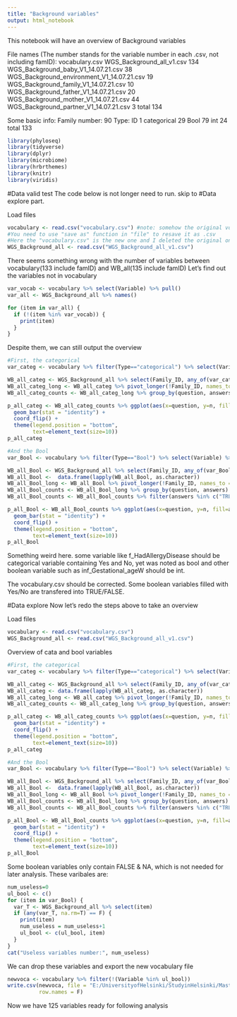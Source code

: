 ---
title: "Background variables"
output: html_notebook
---
This notebook will have an overview of Background variables

File names (The number stands for the variable number in each .csv, not including famID):
vocabulary.csv
WGS_Background_all_v1.csv  134
WGS_Background_baby_V1_14.07.21.csv  38
WGS_Background_environment_V1_14.07.21.csv  19
WGS_Background_family_V1_14.07.21.csv  10
WGS_Background_father_V1_14.07.21.csv  20
WGS_Background_mother_V1_14.07.21.csv  44
WGS_Background_partner_V1_14.07.21.csv  3
total 134

Some basic info:
Family number: 90
Type: ID 1
      categorical 29
      Bool 79
      int 24
      total 133
      
```{r message=FALSE, warning=FALSE, include=FALSE}
library(phyloseq)
library(tidyverse)
library(dplyr)
library(microbiome)
library(hrbrthemes)
library(knitr)
library(viridis)
```

#Data valid test
The code below is not longer need to run.
skip to #Data explore part.

Load files
```{r}
vocabulary <- read.csv("vocabulary.csv") #note: somehow the original vocabulary.csv have some error: the name of the first column will turn to garbled code.
#You need to use "save as" function in "file" to resave it as .csv
#Here the "vocabulary.csv" is the new one and I deleted the original one.
WGS_Background_all <- read.csv("WGS_Background_all_v1.csv")
```

There seems something wrong with the number of variables between vocabulary(133 include famID) and WB_all(135 include famID)
Let's find out the variables not in vocabulary
```{r}
var_vocab <- vocabulary %>% select(Variable) %>% pull()
var_all <- WGS_Background_all %>% names()

for (item in var_all) {
  if (!(item %in% var_vocab)) {
    print(item)
  }
}
```


Despite them, we can still output the overview
```{r}
#First, the categorical
var_categ <- vocabulary %>% filter(Type=="categorical") %>% select(Variable) %>% pull()

WB_all_categ <- WGS_Background_all %>% select(Family_ID, any_of(var_categ))
WB_all_categ_long <- WB_all_categ %>% pivot_longer(!Family_ID, names_to = "question", values_to = "answers")
WB_all_categ_counts <- WB_all_categ_long %>% group_by(question, answers) %>% tally()

p_all_categ <- WB_all_categ_counts %>% ggplot(aes(x=question, y=n, fill=answers)) +
  geom_bar(stat = "identity") +
  coord_flip() +
  theme(legend.position = "bottom",
        text=element_text(size=10))
p_all_categ

#And the Bool
var_Bool <- vocabulary %>% filter(Type=="Bool") %>% select(Variable) %>% pull()

WB_all_Bool <- WGS_Background_all %>% select(Family_ID, any_of(var_Bool)) #%>% select(!c(inf_Gestational_ageW,reg_WaterBreakH))
WB_all_Bool <-  data.frame(lapply(WB_all_Bool, as.character))
WB_all_Bool_long <- WB_all_Bool %>% pivot_longer(!Family_ID, names_to = "question", values_to = "answers")
WB_all_Bool_counts <- WB_all_Bool_long %>% group_by(question, answers) %>% tally()
WB_all_Bool_counts <- WB_all_Bool_counts %>% filter(answers %in% c("TRUE", "FALSE") | is.na(answers))

p_all_Bool <- WB_all_Bool_counts %>% ggplot(aes(x=question, y=n, fill=answers)) +
  geom_bar(stat = "identity") +
  coord_flip() +
  theme(legend.position = "bottom",
        text=element_text(size=10))
p_all_Bool
```



Something weird here. some variable like f_HadAllergyDisease should be categorical variable containing Yes and No,
yet was noted as bool
and other boolean variable such as inf_Gestational_ageW should be int.

The vocabulary.csv should be corrected.
Some boolean variables filled with Yes/No are transfered into TRUE/FALSE.

#Data explore
Now let's redo the steps above to take an overview

Load files
```{r}
vocabulary <- read.csv("vocabulary.csv")
WGS_Background_all <- read.csv("WGS_Background_all_v1.csv")
```

Overview of cata and bool variables
```{r}
#First, the categorical
var_categ <- vocabulary %>% filter(Type=="categorical") %>% select(Variable) %>% pull()

WB_all_categ <- WGS_Background_all %>% select(Family_ID, any_of(var_categ))
WB_all_categ <- data.frame(lapply(WB_all_categ, as.character))
WB_all_categ_long <- WB_all_categ %>% pivot_longer(!Family_ID, names_to = "question", values_to = "answers")
WB_all_categ_counts <- WB_all_categ_long %>% group_by(question, answers) %>% tally()

p_all_categ <- WB_all_categ_counts %>% ggplot(aes(x=question, y=n, fill=answers)) +
  geom_bar(stat = "identity") +
  coord_flip() +
  theme(legend.position = "bottom",
        text=element_text(size=10))
p_all_categ
```


```{r}
#And the Bool
var_Bool <- vocabulary %>% filter(Type=="Bool") %>% select(Variable) %>% pull()

WB_all_Bool <- WGS_Background_all %>% select(Family_ID, any_of(var_Bool))
WB_all_Bool <-  data.frame(lapply(WB_all_Bool, as.character))
WB_all_Bool_long <- WB_all_Bool %>% pivot_longer(!Family_ID, names_to = "question", values_to = "answers")
WB_all_Bool_counts <- WB_all_Bool_long %>% group_by(question, answers) %>% tally()
WB_all_Bool_counts <- WB_all_Bool_counts %>% filter(answers %in% c("TRUE", "FALSE") | is.na(answers))

p_all_Bool <- WB_all_Bool_counts %>% ggplot(aes(x=question, y=n, fill=answers)) +
  geom_bar(stat = "identity") +
  coord_flip() +
  theme(legend.position = "bottom",
        text=element_text(size=10))
p_all_Bool
```

Some boolean variables only contain FALSE & NA, which is not needed for later analysis.
These varibales are:
```{r}
num_useless=0
ul_bool <- c()
for (item in var_Bool) {
  var_T <- WGS_Background_all %>% select(item)
  if (any(var_T, na.rm=T) == F) {
    print(item)
    num_useless = num_useless+1
    ul_bool <- c(ul_bool, item)
  }
}
cat("Useless variables number:", num_useless)
```

We can drop these variables and export the new vocabulary file
```{r}
newvoca <- vocabulary %>% filter(!(Variable %in% ul_bool))
write.csv(newvoca, file = "E:/UniversityofHelsinki/StudyinHelsinki/Master's Thesis/Background Variable/newvocabulary.csv", 
          row.names = F)
```

Now we have 125 variables ready for following analysis
